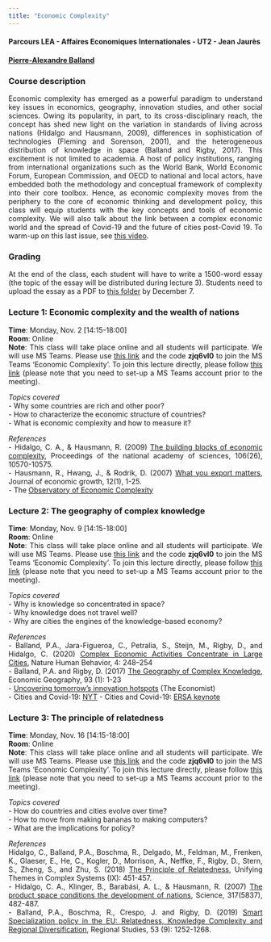 ```yaml
---
title: "Economic Complexity"
---
```


<style>
body {
text-align: justify}
</style>

#### Parcours LEA - Affaires Economiques Internationales - UT2 - Jean Jaurès  
#### [Pierre-Alexandre Balland](https://www.paballand.com)  

### Course description     
Economic complexity has emerged as a powerful paradigm to understand key issues in economics, geography, innovation studies, and other social sciences. Owing its popularity, in part, to its cross-disciplinary reach, the concept has shed new light on the variation in standards of living across nations (Hidalgo and Hausmann, 2009), differences in sophistication of technologies (Fleming and Sorenson, 2001), and the heterogeneous distribution of knowledge in space (Balland and Rigby, 2017). This excitement is not limited to academia. A host of policy institutions, ranging from international organizations such as the World Bank, World Economic Forum, European Commission, and OECD to national and local actors, have embedded both the methodology and conceptual framework of complexity into their core toolbox. Hence, as economic complexity moves from the periphery to the core of economic thinking and development policy, this class will equip students with the key concepts and tools of economic complexity. We will also talk about the link between a complex economic world and the spread of Covid-19 and the future of cities post-Covid 19. To warm-up on this last issue, see [this video](https://www.youtube.com/watch?v=C0YMLBT16n4).     

### Grading       
At the end of the class, each student will have to write a 1500-word essay (the topic of the essay will be distributed during lecture 3). Students need to upload the essay as a PDF to [this folder](https://www.dropbox.com/request/llPSmiSfsOESnupixdJb) by December 7.  

### Lecture 1: Economic complexity and the wealth of nations   
**Time**: Monday, Nov. 2 [14:15-18:00]  
**Room**: Online    
**Note**: This class will take place online and all students will participate. We will use MS Teams. Please use [this link](https://teams.microsoft.com/l/team/19%3a490eefad5ea5415d998396476821648a%40thread.tacv2/conversations?groupId=2dba9a84-50bb-49da-b590-47b16aef566d&tenantId=d72758a0-a446-4e0f-a0aa-4bf95a4a10e7) and the code **zjq6vl0** to join the MS Teams 'Economic Complexity'. To join this lecture directly, please follow [this link](https://teams.microsoft.com/l/meetup-join/19%3a490eefad5ea5415d998396476821648a%40thread.tacv2/1604135726475?context=%7b%22Tid%22%3a%22d72758a0-a446-4e0f-a0aa-4bf95a4a10e7%22%2c%22Oid%22%3a%220c2921ce-a433-401b-926b-5c45811f891a%22%7d) (please note that you need to set-up a MS Teams account prior to the meeting).       

*Topics covered*  
- Why some countries are rich and other poor?  
- How to characterize the economic structure of countries?  
- What is economic complexity and how to measure it?  

*References*   
- Hidalgo, C. A., & Hausmann, R. (2009) [The building blocks of economic complexity](https://www.pnas.org/content/106/26/10570), Proceedings of the national academy of sciences, 106(26), 10570-10575.     
- Hausmann, R., Hwang, J., & Rodrik, D. (2007) [What you export matters](https://drodrik.scholar.harvard.edu/files/dani-rodrik/files/what-you-export-matters.pdf), Journal of economic growth, 12(1), 1-25.    
- The [Observatory of Economic Complexity](atlas.media.mit.edu)    

### Lecture 2:  The geography of complex knowledge   
**Time**: Monday, Nov. 9 [14:15-18:00]   
**Room**: Online  
**Note**: This class will take place online and all students will participate. We will use MS Teams. Please use [this link](https://teams.microsoft.com/l/team/19%3a490eefad5ea5415d998396476821648a%40thread.tacv2/conversations?groupId=2dba9a84-50bb-49da-b590-47b16aef566d&tenantId=d72758a0-a446-4e0f-a0aa-4bf95a4a10e7) and the code **zjq6vl0** to join the MS Teams 'Economic Complexity'. To join this lecture directly, please follow [this link](https://teams.microsoft.com/l/meetup-join/19%3a490eefad5ea5415d998396476821648a%40thread.tacv2/1604136204333?context=%7b%22Tid%22%3a%22d72758a0-a446-4e0f-a0aa-4bf95a4a10e7%22%2c%22Oid%22%3a%220c2921ce-a433-401b-926b-5c45811f891a%22%7d) (please note that you need to set-up a MS Teams account prior to the meeting).     

*Topics covered*  
- Why is knowledge so concentrated in space?  
- Why knowledge does not travel well?   
- Why are cities the engines of the knowledge-based economy?  

*References*  
- Balland, P.A., Jara-Figueroa, C., Petralia, S., Steijn, M., Rigby, D., and Hidalgo, C. (2020) [Complex Economic Activities Concentrate in Large Cities](https://www.nature.com/articles/s41562-019-0803-3), Nature Human Behavior, 4: 248–254     
- Balland, P.A. and Rigby, D. (2017) [The Geography of Complex Knowledge](https://media.wix.com/ugd/c5611b_4594fd3eb340409c9c57cceedd629928.pdf), Economic Geography, 93 (1): 1-23   
- [Uncovering tomorrow’s innovation hotspots](https://innovationmatters.economist.com/pdf/tomorrowsinnovationhotspots.pdf) (The Economist)  
- Cities and Covid-19: [NYT](https://www.nytimes.com/2020/07/21/business/cities-have-survived-pandemics-before-what-about-this-one.html) 
- Cities and Covid-19: [ERSA keynote](https://www.youtube.com/watch?v=C0YMLBT16n4)   

### Lecture 3:  The principle of relatedness      
**Time**: Monday, Nov. 16 [14:15-18:00]   
**Room**: Online  
**Note**: This class will take place online and all students will participate. We will use MS Teams. Please use [this link](https://teams.microsoft.com/l/team/19%3a490eefad5ea5415d998396476821648a%40thread.tacv2/conversations?groupId=2dba9a84-50bb-49da-b590-47b16aef566d&tenantId=d72758a0-a446-4e0f-a0aa-4bf95a4a10e7) and the code **zjq6vl0** to join the MS Teams 'Economic Complexity'. To join this lecture directly, please follow [this link](https://teams.microsoft.com/l/meetup-join/19%3a490eefad5ea5415d998396476821648a%40thread.tacv2/1604136243283?context=%7b%22Tid%22%3a%22d72758a0-a446-4e0f-a0aa-4bf95a4a10e7%22%2c%22Oid%22%3a%220c2921ce-a433-401b-926b-5c45811f891a%22%7d) (please note that you need to set-up a MS Teams account prior to the meeting).     

*Topics covered*   
- How do countries and cities evolve over time?  
- How to move from making bananas to making computers?   
- What are the implications for policy?  

*References*  
Hidalgo, C., Balland, P.A., Boschma, R., Delgado, M., Feldman, M., Frenken, K., Glaeser, E., He, C., Kogler, D., Morrison, A., Neffke, F., Rigby, D., Stern, S., Zheng, S., and Zhu, S. (2018) [The Principle of Relatedness](https://link.springer.com/chapter/10.1007/978-3-319-96661-8_46), Unifying Themes in Complex Systems (IX): 451-457.   
- Hidalgo, C. A., Klinger, B., Barabási, A. L., & Hausmann, R. (2007) [The product space conditions the development of nations](https://arxiv.org/ftp/arxiv/papers/0708/0708.2090.pdf), Science, 317(5837), 482-487.    
- Balland, P.A., Boschma, R., Crespo, J. and Rigby, D. (2019) [Smart Specialization policy in the EU: Relatedness, Knowledge Complexity and Regional Diversification](https://doi.org/10.1080/00343404.2018.1437900), Regional Studies, 53 (9): 1252-1268.   



